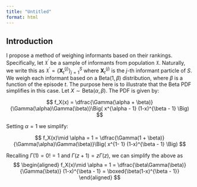 ```yaml
---
title: "Untitled"
format: html
---
```


## Introduction

I propose a method of weighing informants based on their rankings. Specifically, let $\mathfrak{X}^{\prime}$ be a sample of informants from population $\mathfrak{X}$. Naturally, we write this as $\mathfrak{X}^{\prime} = \{\mathbf{X}_t^{(j)}\}_{j = 1}^S$ where $\mathbf{X}_t^{(j)}$ is the $j$-th informant particle of $S$. We weigh each informant based on a $\text{Beta}(1, \beta)$ distribution, where $\beta$ is a function of the episode $t$. The purpose here is to illustrate that the Beta PDF simplifies in this case. Let $X \sim \text{Beta}(\alpha, \beta)$. The PDF is given by:

$$
f_X(x) = \dfrac{\Gamma(\alpha + \beta)}{\Gamma(\alpha)\Gamma(\beta)}\Big( x^{\alpha - 1} (1-x)^{\beta - 1} \Big)
$$

Setting $\alpha = 1$ we simplify:

$$
f_X(x)\mid \alpha = 1 = \dfrac{\Gamma(1 + \beta)}{\Gamma(\alpha)\Gamma(\beta)}\Big( x^{1- 1} (1-x)^{\beta - 1} \Big)
$$

Recalling $\Gamma(1) = 0! = 1$ and $\Gamma(z + 1) = z \Gamma(z)$, we can simplify the above as $$
\begin{aligned}
f_X(x)\mid \alpha = 1 = \dfrac{\beta\Gamma(\beta)}{\Gamma(\beta)} (1-x)^{\beta - 1} = \boxed{\beta(1-x)^{\beta - 1}}
\end{aligned}
$$
